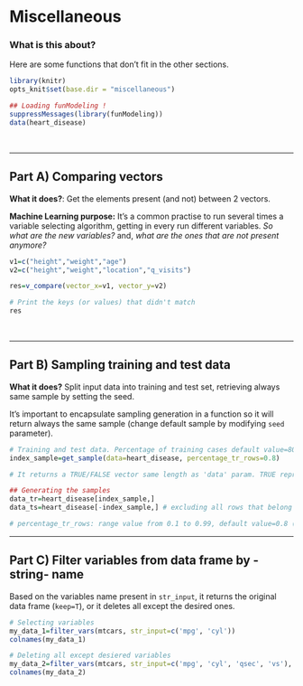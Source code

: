 Miscellaneous
====

### What is this about?

Here are some functions that don't fit in the other sections.


```r
library(knitr)
opts_knit$set(base.dir = "miscellaneous")
```

```r
## Loading funModeling !
suppressMessages(library(funModeling))
data(heart_disease)
```


<br>

-----------------------

## Part A) Comparing vectors

**What it does?**: Get the elements present (and not) between 2 vectors.

**Machine Learning purpose:** It's a common practise to run several times a variable selecting algorithm, getting in every run different variables. _So what are the new variables?_ and, _what are the ones that are not present anymore?_

```r
v1=c("height","weight","age")
v2=c("height","weight","location","q_visits")

res=v_compare(vector_x=v1, vector_y=v2)

# Print the keys (or values) that didn't match
res
```

<br>

-----------------------

## Part B) Sampling training and test data

**What it does?** Split input data into training and test set, retrieving always same sample by setting the seed.

It's important to encapsulate sampling generation in a function so it will return always the same sample (change default sample by modifying `seed` parameter).

```r
# Training and test data. Percentage of training cases default value=80%.
index_sample=get_sample(data=heart_disease, percentage_tr_rows=0.8)

# It returns a TRUE/FALSE vector same length as 'data' param. TRUE represents that that particular will be hold for training data

## Generating the samples
data_tr=heart_disease[index_sample,]
data_ts=heart_disease[-index_sample,] # excluding all rows that belong to training

# percentage_tr_rows: range value from 0.1 to 0.99, default value=0.8 (80 percent of training data)

```

-----------------------

## Part C) Filter variables from data frame by -string- name

Based on the variables name present in `str_input`, it returns the original data frame (`keep=T`), or it deletes all except the desired ones.

```r
# Selecting variables
my_data_1=filter_vars(mtcars, str_input=c('mpg', 'cyl'))
colnames(my_data_1)

# Deleting all except desiered variables
my_data_2=filter_vars(mtcars, str_input=c('mpg', 'cyl', 'qsec', 'vs'), keep=FALSE)
colnames(my_data_2)
```
